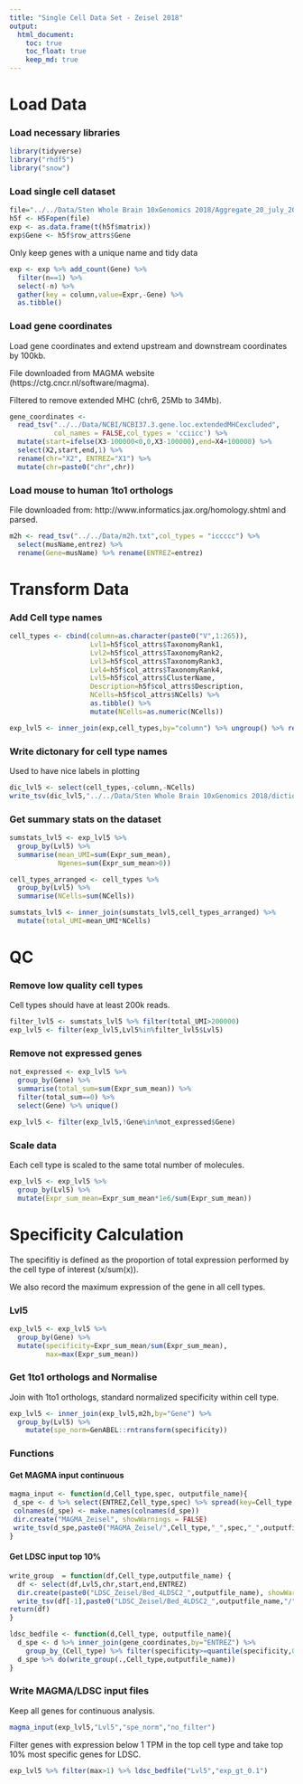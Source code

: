 ```yaml
---
title: "Single Cell Data Set - Zeisel 2018"
output: 
  html_document:
    toc: true
    toc_float: true
    keep_md: true
---
```


# Load Data

### Load necessary libraries

```R
library(tidyverse)
library("rhdf5")
library("snow")
```

### Load single cell dataset

```r
file="../../Data/Sten Whole Brain 10xGenomics 2018/Aggregate_20_july_2018/l5_all.agg.loom"
h5f <- H5Fopen(file)
exp <- as.data.frame(t(h5f$matrix))
exp$Gene <- h5f$row_attrs$Gene
```

Only keep genes with a unique name and tidy data

```R
exp <- exp %>% add_count(Gene) %>% 
  filter(n==1) %>%
  select(-n) %>%
  gather(key = column,value=Expr,-Gene) %>%
  as.tibble()
```


### Load gene coordinates

Load gene coordinates and extend upstream and downstream coordinates by 100kb.

File downloaded from MAGMA website (https://ctg.cncr.nl/software/magma).

Filtered to remove extended MHC (chr6, 25Mb to 34Mb).

```r
gene_coordinates <- 
  read_tsv("../../Data/NCBI/NCBI37.3.gene.loc.extendedMHCexcluded",
           col_names = FALSE,col_types = 'cciicc') %>%
  mutate(start=ifelse(X3-100000<0,0,X3-100000),end=X4+100000) %>%
  select(X2,start,end,1) %>% 
  rename(chr="X2", ENTREZ="X1") %>% 
  mutate(chr=paste0("chr",chr))
```

### Load mouse to human 1to1 orthologs

File downloaded from: http://www.informatics.jax.org/homology.shtml and parsed.

```R
m2h <- read_tsv("../../Data/m2h.txt",col_types = "iccccc") %>% 
  select(musName,entrez) %>%
  rename(Gene=musName) %>% rename(ENTREZ=entrez)
```

# Transform Data

### Add Cell type names

```R
cell_types <- cbind(column=as.character(paste0("V",1:265)),
                    Lvl1=h5f$col_attrs$TaxonomyRank1,
                    Lvl2=h5f$col_attrs$TaxonomyRank2,
                    Lvl3=h5f$col_attrs$TaxonomyRank3,
                    Lvl4=h5f$col_attrs$TaxonomyRank4,
                    Lvl5=h5f$col_attrs$ClusterName,
                    Description=h5f$col_attrs$Description,
                    NCells=h5f$col_attrs$NCells) %>%  
                    as.tibble() %>%
                    mutate(NCells=as.numeric(NCells))

exp_lvl5 <- inner_join(exp,cell_types,by="column") %>% ungroup() %>% rename(Expr_sum_mean=Expr)
```

### Write dictonary for cell type names

Used to have nice labels in plotting

```R
dic_lvl5 <- select(cell_types,-column,-NCells)
write_tsv(dic_lvl5,"../../Data/Sten Whole Brain 10xGenomics 2018/dictionary_cell_type_names.txt")
```

### Get summary stats on the dataset

```R
sumstats_lvl5 <- exp_lvl5 %>% 
  group_by(Lvl5) %>%
  summarise(mean_UMI=sum(Expr_sum_mean),
            Ngenes=sum(Expr_sum_mean>0))

cell_types_arranged <- cell_types %>% 
  group_by(Lvl5) %>% 
  summarise(NCells=sum(NCells)) 

sumstats_lvl5 <- inner_join(sumstats_lvl5,cell_types_arranged) %>% 
  mutate(total_UMI=mean_UMI*NCells)
```

# QC

### Remove low quality cell types

Cell types should have at least 200k reads.

```R
filter_lvl5 <- sumstats_lvl5 %>% filter(total_UMI>200000)
exp_lvl5 <- filter(exp_lvl5,Lvl5%in%filter_lvl5$Lvl5)
```

### Remove not expressed genes

```R
not_expressed <- exp_lvl5 %>% 
  group_by(Gene) %>% 
  summarise(total_sum=sum(Expr_sum_mean)) %>% 
  filter(total_sum==0) %>% 
  select(Gene) %>% unique() 

exp_lvl5 <- filter(exp_lvl5,!Gene%in%not_expressed$Gene)
```

### Scale data

Each cell type is scaled to the same total number of molecules. 

```R
exp_lvl5 <- exp_lvl5 %>% 
  group_by(Lvl5) %>% 
  mutate(Expr_sum_mean=Expr_sum_mean*1e6/sum(Expr_sum_mean))
```

# Specificity Calculation

The specifitiy is defined as the proportion of total expression performed by the cell type of interest (x/sum(x)).

We also record the maximum expression of the gene in all cell types. 

### Lvl5

```R
exp_lvl5 <- exp_lvl5 %>% 
  group_by(Gene) %>% 
  mutate(specificity=Expr_sum_mean/sum(Expr_sum_mean),
         max=max(Expr_sum_mean))
```

### Get 1to1 orthologs and Normalise

Join with 1to1 orthologs, standard normalized specificity within cell type.

```R
exp_lvl5 <- inner_join(exp_lvl5,m2h,by="Gene") %>% 
  group_by(Lvl5) %>%
    mutate(spe_norm=GenABEL::rntransform(specificity))
```

### Functions

#### Get MAGMA input continuous

```R
magma_input <- function(d,Cell_type,spec, outputfile_name){
 d_spe <- d %>% select(ENTREZ,Cell_type,spec) %>% spread(key=Cell_type,value=spec)
 colnames(d_spe) <- make.names(colnames(d_spe))
 dir.create("MAGMA_Zeisel", showWarnings = FALSE)
 write_tsv(d_spe,paste0("MAGMA_Zeisel/",Cell_type,"_",spec,"_",outputfile_name,".txt"))
}
```

#### Get LDSC input top 10%

```R
write_group  = function(df,Cell_type,outputfile_name) {
  df <- select(df,Lvl5,chr,start,end,ENTREZ)
  dir.create(paste0("LDSC_Zeisel/Bed_4LDSC2_",outputfile_name), showWarnings = FALSE,recursive = TRUE)
  write_tsv(df[-1],paste0("LDSC_Zeisel/Bed_4LDSC2_",outputfile_name,"/",make.names(unique(df[1])),".bed"),col_names = F)
return(df)
}
```

```R
ldsc_bedfile <- function(d,Cell_type, outputfile_name){
  d_spe <- d %>% inner_join(gene_coordinates,by="ENTREZ") %>% 
    group_by_(Cell_type) %>% filter(specificity>=quantile(specificity,0.9)) 
  d_spe %>% do(write_group(.,Cell_type,outputfile_name))
}
```

### Write MAGMA/LDSC input files 

Keep all genes for continuous analysis.

```R
magma_input(exp_lvl5,"Lvl5","spe_norm","no_filter")
```

Filter genes with expression below 1 TPM in the top cell type and take top 10% most specific genes for LDSC.

```R
exp_lvl5 %>% filter(max>1) %>% ldsc_bedfile("Lvl5","exp_gt_0.1")
```